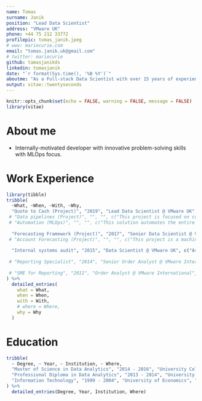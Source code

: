 ```yaml
---
name: Tomas
surname: Janik
position: "Lead Data Scientist"
address: "VMware UK"
phone: +44 75 212 33772
profilepic: tomas_janik.jpeg
# www: mariecurie.com
email: "tomas.janik.uk@gmail.com"
# twitter: mariecurie
github: tamasjanikds
linkedin: tomasjanik
date: "`r format(Sys.time(), '%B %Y')`"
aboutme: "As a Full-stack Data Scientist with over 15 years of experience, I have a broad toolbox to approach data challenges. I have extensive expertise in programming languages such as R and Python, and I am skilled in utilizing various data visualization tools such as Excel and Tableau to communicate insights to stakeholders. In addition, I have experience with containerization technology such as Docker and Kubernetes, enabling me to deploy machine learning models and applications seamlessly. I strive for automation and efficiency in every project, and I am well-versed in end-to-end deployment and best practices in Machine Learning Operations. Furthermore, I have experience in various frameworks and technologies that facilitate machine learning development and deployment, such as TensorFlow, PyTorch, and Scikit-Learn."
output: vitae::twentyseconds
---
```


```r
knitr::opts_chunk$set(echo = FALSE, warning = FALSE, message = FALSE)
library(vitae)
```

# About me

 * Internally-motivated developer with innovative problem-solving skills with MLOps focus.

# Work Experience

```r
library(tibble)
tribble(
  ~What, ~When, ~With, ~Why,
  "Quote to Cash (Project)", "2019", "Lead Data Scientist @ VMware UK", c("This project is an end-to-end machine learning solution that uses advanced algorithms to predict whether a quote is likely to be converted into a sale. Leveraging large amounts of historical data and sophisticated feature engineering techniques, the model is able to accurately predict the likelihood of a conversion, providing valuable insights to sales teams and helping them to focus their efforts on the most promising opportunities. The project is designed to be highly scalable, with a modular architecture that allows for easy integration into existing systems and workflows. Overall, it is a powerful tool for businesses looking to optimize their sales processes and drive growth."),
 # "Data pipelines (Project)", "", "", c("This project is focused on consolidation of numerous flat files into one single source, resulting in significant time savings. By leveraging advanced ETL techniques and data processing frameworks, the project eliminated the need for manual intervention and saved 1500 man-hours at the directorial level. This enabled the team to focus on higher-value tasks and drove increased efficiency. Data pipelines is for organizations looking to optimize their data processes and drive significant time savings."),
 # "Automation (MLOps)", "", "", c("This solution automates the entire machine learning flow, from data ingestion to model deployment, monitoring and logging. By leveraging MLOps and machine learning frameworks, the project streamlines the entire process, freeing up data scientists to focus on building and refining models rather than on manual processes."),
  
  "Forecasting Framework (Project)", "2017", "Senior Data Scientist @ VMware UK", c("This project is an end-to-end machine learning solution that predicts thousands of time series, broken down by product and territory, and is used in dashboards for executives across the organization. By leveraging advanced time-series modeling techniques and machine learning frameworks, the project provides accurate and timely forecasts, enabling executives to make data-driven decisions and optimize operations. The implementation of the solution has resulted in increased efficiency, reduced costs, and improved performance across the organization."),
 # "Account Forecasting (Project)", "", "", c("This project is a machine learning solution that predicts bookings on an account level and is used for planning sales quotas across the organization. By leveraging advanced machine learning algorithms and predictive modeling techniques, the project provides accurate forecasts of future bookings, enabling sales teams to plan and optimize their quotas. The implementation of the solution has resulted in increased sales efficiency, improved forecasting accuracy, and better decision-making across the organization. The project has been a valuable tool for sales managers and executives looking to leverage data-driven insights to optimize their sales strategies and drive results."),
  
  "Internal systems audit", "2015", "Data Scientist @ VMware UK", c("As part of my role, I was responsible for auditing internal systems and identifying gaps in integration across databases, storage, and machine learning platforms. By analyzing the systems' architecture and identifying key areas for improvement, I developed recommendations for solutions that would improve system efficiency and enable better data management. The project involved collaborating with cross-functional teams to identify the root cause of the integration issues and developing strategies to address them. The recommendations I provided helped to improve system performance, streamline data management, and better integrate databases, storage, and machine learning platforms. Overall, my work on this project helped to enhance the organization's technological capabilities and improve its overall data management practices.")
  
 # "Reporting Specialist", "2014", "Senior Order Analyst @ VMware International", c("As a Reporting Specialist, I was responsible for sourcing and designing data to produce reports for Sales, Quoting, and Export Compliance. I created reports and dashboards in a variety of platforms including Oracle Applications (OBIEE), Salesforce.com, Microsoft Packages, and web-based systems. To ensure ease of use and readability, I designed presentations of the analyzed data in Tableau, VMDash, and Excel. I also prepared weekly and monthly productivity reports for Senior Executives, providing them with valuable insights into key business metrics. Additionally, I completed quarterly analysis of transactional data from global business partners, which was used as a benchmark for improving collaboration with distributors. My role required strong analytical skills, attention to detail, and the ability to communicate complex data to stakeholders at all levels of the organization.")
  
 # "SME for Reporting", "2011", "Order Analyst @ VMware International", c("In my role as a data analyst, I initiated and executed data visualization using Tableau and Qlik for the Corporate Operations department. I collaborated with IT development teams in India and the US to secure network resources for data models. Additionally, I provided KPI metrics, measures, and data analysis to executive management and stakeholders, identifying gaps and raising suggestions to streamline processes and improve the quality of orders submitted by external partners. My role required strong communication skills, collaboration with cross-functional teams, and the ability to derive valuable insights from complex data.")
) %>% 
  detailed_entries(
    what = What,
    when = When,
    with = With,
    # where = Where,
    why = Why
  )
```


# Education

```r
tribble(
  ~ Degree, ~ Year, ~ Institution, ~ Where,
  "Master of Science in Data Analytics", "2014 - 2016", "University College Dublin", "Dublin, Ireland",
  "Professional Diploma in Data Analytics", "2013 - 2014", "University College Dublin", "Dublin, Ireland",
  "Information Technology", "1999 - 2004", "University of Economics", "Bratislava, Slovakia"
) %>% 
  detailed_entries(Degree, Year, Institution, Where)
```